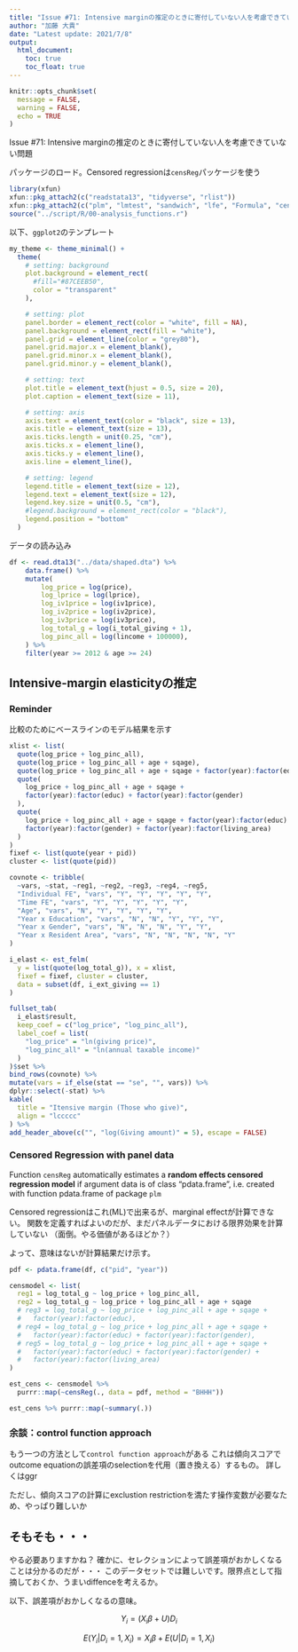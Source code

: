```yaml
---
title: "Issue #71: Intensive marginの推定のときに寄付していない人を考慮できていない問題"
author: "加藤 大貴"
date: "Latest update: 2021/7/8"
output: 
  html_document:
    toc: true
    toc_float: true
---
```


```r
knitr::opts_chunk$set(
  message = FALSE,
  warning = FALSE,
  echo = TRUE
)
```

Issue #71: Intensive marginの推定のときに寄付していない人を考慮できていない問題

パッケージのロード。Censored regressionは`censReg`パッケージを使う

```r
library(xfun)
xfun::pkg_attach2(c("readstata13", "tidyverse", "rlist"))
xfun::pkg_attach2(c("plm", "lmtest", "sandwich", "lfe", "Formula", "censReg"))
source("../script/R/00-analysis_functions.r")
```

以下、`ggplot2`のテンプレート

```r
my_theme <- theme_minimal() +
  theme(
    # setting: background
    plot.background = element_rect(
      #fill="#87CEEB50",
      color = "transparent"
    ),

    # setting: plot
    panel.border = element_rect(color = "white", fill = NA),
    panel.background = element_rect(fill = "white"),
    panel.grid = element_line(color = "grey80"),
    panel.grid.major.x = element_blank(),
    panel.grid.minor.x = element_blank(),
    panel.grid.minor.y = element_blank(),

    # setting: text
    plot.title = element_text(hjust = 0.5, size = 20),
    plot.caption = element_text(size = 11),

    # setting: axis
    axis.text = element_text(color = "black", size = 13),
    axis.title = element_text(size = 13),
    axis.ticks.length = unit(0.25, "cm"),
    axis.ticks.x = element_line(),
    axis.ticks.y = element_line(),
    axis.line = element_line(),

    # setting: legend
    legend.title = element_text(size = 12),
    legend.text = element_text(size = 12),
    legend.key.size = unit(0.5, "cm"),
    #legend.background = element_rect(color = "black"),
    legend.position = "bottom"
  )
```

データの読み込み

```r
df <- read.dta13("../data/shaped.dta") %>%
    data.frame() %>%
    mutate(
        log_price = log(price),
        log_lprice = log(lprice),
        log_iv1price = log(iv1price),
        log_iv2price = log(iv2price),
        log_iv3price = log(iv3price),
        log_total_g = log(i_total_giving + 1),
        log_pinc_all = log(lincome + 100000),
    ) %>%
    filter(year >= 2012 & age >= 24)
```

## Intensive-margin elasticityの推定

### Reminder

比較のためにベースラインのモデル結果を示す


```r
xlist <- list(
  quote(log_price + log_pinc_all),
  quote(log_price + log_pinc_all + age + sqage),
  quote(log_price + log_pinc_all + age + sqage + factor(year):factor(educ)),
  quote(
    log_price + log_pinc_all + age + sqage +
    factor(year):factor(educ) + factor(year):factor(gender)
  ),
  quote(
    log_price + log_pinc_all + age + sqage + factor(year):factor(educ) +
    factor(year):factor(gender) + factor(year):factor(living_area)
  )
)
fixef <- list(quote(year + pid))
cluster <- list(quote(pid))

covnote <- tribble(
  ~vars, ~stat, ~reg1, ~reg2, ~reg3, ~reg4, ~reg5,
  "Individual FE", "vars", "Y", "Y", "Y", "Y", "Y",
  "Time FE", "vars", "Y", "Y", "Y", "Y", "Y",
  "Age", "vars", "N", "Y", "Y", "Y", "Y",
  "Year x Education", "vars", "N", "N", "Y", "Y", "Y",
  "Year x Gender", "vars", "N", "N", "N", "Y", "Y",
  "Year x Resident Area", "vars", "N", "N", "N", "N", "Y"
)

i_elast <- est_felm(
  y = list(quote(log_total_g)), x = xlist,
  fixef = fixef, cluster = cluster,
  data = subset(df, i_ext_giving == 1)
)

fullset_tab(
  i_elast$result,
  keep_coef = c("log_price", "log_pinc_all"),
  label_coef = list(
    "log_price" = "ln(giving price)",
    "log_pinc_all" = "ln(annual taxable income)"
  )
)$set %>%
bind_rows(covnote) %>%
mutate(vars = if_else(stat == "se", "", vars)) %>%
dplyr::select(-stat) %>%
kable(
  title = "Itensive margin (Those who give)",
  align = "lccccc"
) %>%
add_header_above(c("", "log(Giving amount)" = 5), escape = FALSE)
```

### Censored Regression with panel data

Function `censReg` automatically estimates
a **random effects censored regression model**
if argument data is of class "pdata.frame",
i.e. created with function pdata.frame of package `plm`

Censored regressionはこれ(ML)で出来るが、marginal effectが計算できない。
関数を定義すればよいのだが、まだパネルデータにおける限界効果を計算していない
（面倒。やる価値があるほどか？）

よって、意味はないが計算結果だけ示す。


```r

pdf <- pdata.frame(df, c("pid", "year"))

censmodel <- list(
  reg1 = log_total_g ~ log_price + log_pinc_all,
  reg2 = log_total_g ~ log_price + log_pinc_all + age + sqage
  # reg3 = log_total_g ~ log_price + log_pinc_all + age + sqage +
  #   factor(year):factor(educ),
  # reg4 = log_total_g ~ log_price + log_pinc_all + age + sqage +
  #   factor(year):factor(educ) + factor(year):factor(gender),
  # reg5 = log_total_g ~ log_price + log_pinc_all + age + sqage +
  #   factor(year):factor(educ) + factor(year):factor(gender) +
  #   factor(year):factor(living_area)
)

est_cens <- censmodel %>%
  purrr::map(~censReg(., data = pdf, method = "BHHH"))

est_cens %>% purrr::map(~summary(.))
```


### 余談：control function approach

もう一つの方法として`control function approach`がある
これは傾向スコアでoutcome equationの誤差項のselectionを代用（置き換える）するもの。
詳しくはggr

ただし、傾向スコアの計算にexclustion restrictionを満たす操作変数が必要なため、やっぱり難しいか 

## そもそも・・・

やる必要ありますかね？
確かに、セレクションによって誤差項がおかしくなることは分かるのだが・・・
このデータセットでは難しいです。限界点として指摘しておくか、うまいdiffenceを考えるか。

以下、誤差項がおかしくなるの意味。

$$ Y_i = (X_i \beta + U)D_i $$

$$ E(Y_i | D_i = 1, X_i) = X_i \beta + E(U|D_i = 1, X_i) $$
